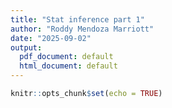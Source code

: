 ```yaml
---
title: "Stat inference part 1"
author: "Roddy Mendoza Marriott"
date: "2025-09-02"
output:
  pdf_document: default
  html_document: default
---
```

```r
knitr::opts_chunk$set(echo = TRUE)
```
 

